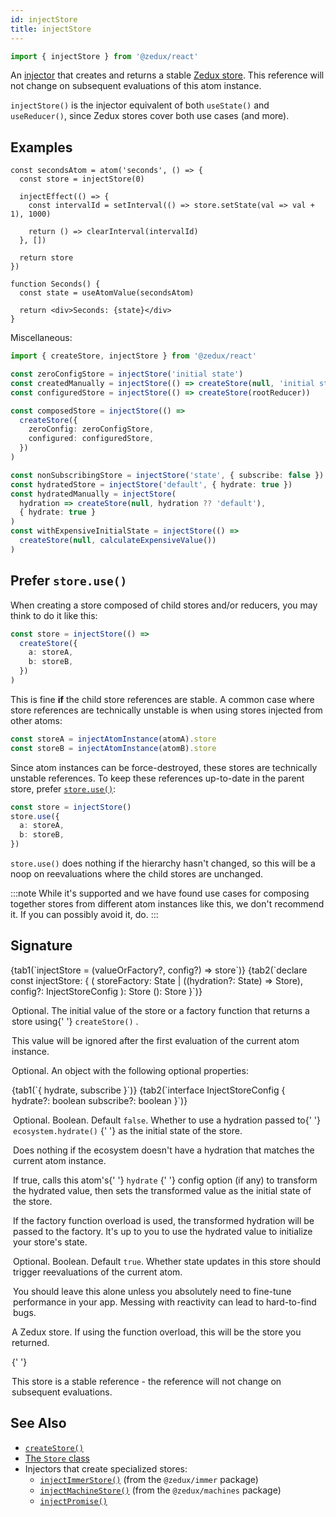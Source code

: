 ```yaml
---
id: injectStore
title: injectStore
---
```



```ts
import { injectStore } from '@zedux/react'
```

An [injector](../glossary#injector) that creates and returns a stable [Zedux store](../classes/Store). This reference will not change on subsequent evaluations of this atom instance.

`injectStore()` is the injector equivalent of both `useState()` and `useReducer()`, since Zedux stores cover both use cases (and more).

## Examples

```tsx live ecosystemId=injectStore/example resultVar=Seconds
const secondsAtom = atom('seconds', () => {
  const store = injectStore(0)

  injectEffect(() => {
    const intervalId = setInterval(() => store.setState(val => val + 1), 1000)

    return () => clearInterval(intervalId)
  }, [])

  return store
})

function Seconds() {
  const state = useAtomValue(secondsAtom)

  return <div>Seconds: {state}</div>
}
```

Miscellaneous:

```ts
import { createStore, injectStore } from '@zedux/react'

const zeroConfigStore = injectStore('initial state')
const createdManually = injectStore(() => createStore(null, 'initial state'))
const configuredStore = injectStore(() => createStore(rootReducer))

const composedStore = injectStore(() =>
  createStore({
    zeroConfig: zeroConfigStore,
    configured: configuredStore,
  })
)

const nonSubscribingStore = injectStore('state', { subscribe: false })
const hydratedStore = injectStore('default', { hydrate: true })
const hydratedManually = injectStore(
  hydration => createStore(null, hydration ?? 'default'),
  { hydrate: true }
)
const withExpensiveInitialState = injectStore(() =>
  createStore(null, calculateExpensiveValue())
)
```

## Prefer `store.use()`

When creating a store composed of child stores and/or reducers, you may think to do it like this:

```ts
const store = injectStore(() =>
  createStore({
    a: storeA,
    b: storeB,
  })
)
```

This is fine **if** the child store references are stable. A common case where store references are technically unstable is when using stores injected from other atoms:

```ts
const storeA = injectAtomInstance(atomA).store
const storeB = injectAtomInstance(atomB).store
```

Since atom instances can be force-destroyed, these stores are technically unstable references. To keep these references up-to-date in the parent store, prefer [`store.use()`](../classes/Store#use):

```ts
const store = injectStore()
store.use({
  a: storeA,
  b: storeB,
})
```

`store.use()` does nothing if the hierarchy hasn't changed, so this will be a noop on reevaluations where the child stores are unchanged.

:::note
While it's supported and we have found use cases for composing together stores from different atom instances like this, we don't recommend it. If you can possibly avoid it, do.
:::

## Signature

<Tabs>
  {tab1(`injectStore = (valueOrFactory?, config?) => store`)}
  {tab2(`declare const injectStore: {
  <State = any>(
    storeFactory: State | ((hydration?: State) => Store<State>),
    config?: InjectStoreConfig
  ): Store<State>
  <State = undefined>(): Store<State>
}`)}
</Tabs>

<Legend>
  <Item name="valueOrFactory">
    <p>
      Optional. The initial value of the store or a factory function that
      returns a store using{' '}
      <Link to="../factories/createStore">
        <code>createStore()</code>
      </Link>
      .
    </p>
    <p>
      This value will be ignored after the first evaluation of the current atom
      instance.
    </p>
  </Item>
  <Item name="config">
    <p>Optional. An object with the following optional properties:</p>
    <Tabs>
      {tab1(`{ hydrate, subscribe }`)}
      {tab2(`interface InjectStoreConfig {
  hydrate?: boolean
  subscribe?: boolean
}`)}
    </Tabs>
    <Legend>
      <Item name="hydrate">
        <p>
          Optional. Boolean. Default <code>false</code>. Whether to use a
          hydration passed to{' '}
          <Link to="../classes/Ecosystem#hydrate">
            <code>ecosystem.hydrate()</code>
          </Link>{' '}
          as the initial state of the store.
        </p>
        <p>
          Does nothing if the ecosystem doesn't have a hydration that matches
          the current atom instance.
        </p>
        <p>
          If true, calls this atom's{' '}
          <Link to="../classes/AtomTemplate#hydrate">
            <code>hydrate</code>
          </Link>{' '}
          config option (if any) to transform the hydrated value, then sets the
          transformed value as the initial state of the store.
        </p>
        <p>
          If the factory function overload is used, the transformed hydration
          will be passed to the factory. It's up to you to use the hydrated
          value to initialize your store's state.
        </p>
      </Item>
      <Item name="subscribe">
        <p>
          Optional. Boolean. Default <code>true</code>. Whether state updates in
          this store should trigger reevaluations of the current atom.
        </p>
        <p>
          You should leave this alone unless you absolutely need to fine-tune
          performance in your app. Messing with reactivity can lead to
          hard-to-find bugs.
        </p>
      </Item>
    </Legend>
  </Item>
  <Item name="Returns">
    <p>
      A <Link to="../classes/Store">Zedux store</Link>. If using the function
      overload, this will be the store you returned.
    </p>{' '}
    <p>
      This store is a stable reference - the reference will not change on
      subsequent evaluations.
    </p>
  </Item>
</Legend>

## See Also

- [`createStore()`](../factories/createStore)
- [The `Store` class](../classes/Store)
- Injectors that create specialized stores:
  - [`injectImmerStore()`](../../packages/immer#injectimmerstore) (from the `@zedux/immer` package)
  - [`injectMachineStore()`](../../packages/machines/injectMachineStore) (from the `@zedux/machines` package)
  - [`injectPromise()`](injectPromise)
